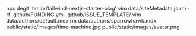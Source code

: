 npx degit 'timlrx/tailwind-nextjs-starter-blog'
vim data/siteMetadata.js
rm -rf .github/FUNDING.yml .github/ISSUE_TEMPLATE/
vim data/authors/default.mdx
rm data/authors/sparrowhawk.mdx public/static/images/time-machine.jpg public/static/images/avatar.png
